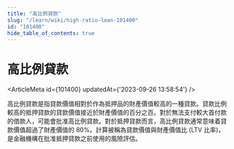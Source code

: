 ```yaml
---
title: "高比例貸款"
slug: "/learn/wiki/high-ratio-loan-101400"
id: "101400"
hide_table_of_contents: true
---
```



# 高比例貸款

<ArticleMeta id={101400} updatedAt={'2023-09-26 13:58:54'} />
<div className='border-solid border-b border-t-0 my-4 border-[var(--ifm-color-gray-300)]' />

高比例貸款是指貸款價值相對於作為抵押品的財產價值較高的一種貸款。貸款比例較高的抵押貸款的貸款價值接近於財產價值的百分之百。對於無法支付較大首付款的借款人，可能會批准高比例貸款。對於抵押貸款而言，高比例貸款通常意味着貸款價值超過了財產價值的 80%。計算被稱為貸款價值與財產價值比 (LTV 比率)，是金融機構在批准抵押貸款之前使用的風險評估。
